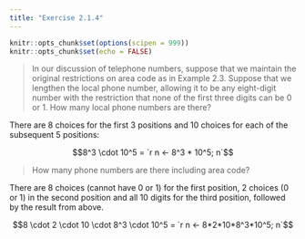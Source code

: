 ```yaml
---
title: "Exercise 2.1.4"
---
```


```r
knitr::opts_chunk$set(options(scipen = 999))
knitr::opts_chunk$set(echo = FALSE)
```

> In our discussion of telephone numbers, suppose that we maintain the original restrictions on area code as in Example 2.3. Suppose that we lengthen the local phone number, allowing it to be any eight-digit number with the restriction that none of the first three digits can be 0 or 1. How many local phone numbers are there?

There are 8 choices for the first 3 positions and 10 choices for each of the subsequent 5 positions:

$$8^3 \cdot 10^5 = `r n <- 8^3 * 10^5; n`$$

> How many phone numbers are there including area code?

There are 8 choices (cannot have 0 or 1) for the first position, 2 choices (0 or 1) in the second position and all 10 digits for the third position, followed by the result from above.

$$8 \cdot 2 \cdot 10 \cdot 8^3 \cdot 10^5 = `r n <- 8*2*10*8^3*10^5; n`$$
